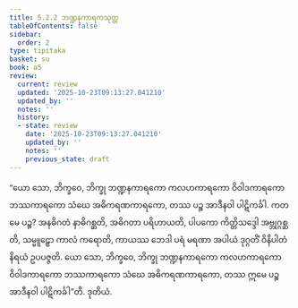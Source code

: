 ```yaml
---
title: 5.2.2 ဘဏ္ဍနကာရကသုတ္တ
tableOfContents: false
sidebar:
  order: 2
type: tipitaka
basket: su
book: a5
review:
  current: review
  updated: '2025-10-23T09:13:27.041210'
  updated_by: ''
  notes: ''
  history:
  - state: review
    date: '2025-10-23T09:13:27.041210'
    updated_by: ''
    notes: ''
    previous_state: draft
---
```



<ReviewStatus review={frontmatter.review} showDetails={true} />

<HypothesisAnnotation frontmatter={frontmatter} />

<DynamicBreadcrumb />

<Division number="212" book="a5" e="ch" v="16" p="220">

<Paragraph number="1223" book="a5">
“ယော သော, ဘိက္ခဝေ, ဘိက္ခု ဘဏ္ဍနကာရကော ကလဟကာရကော ဝိဝါဒကာရကော ဘဿကာရကော သံဃေ အဓိကရဏကာရကော, တဿ ပဉ္စ အာဒီနဝါ ပါဋိကင်္ခါ. ကတမေ ပဉ္စ? အနဓိဂတံ နာဓိဂစ္ဆတိ, အဓိဂတာ ပရိဟာယတိ, ပါပကော ကိတ္တိသဒ္ဒေါ အဗ္ဘုဂ္ဂစ္ဆတိ, သမ္မူဠှော ကာလံ ကရောတိ, ကာယဿ ဘေဒါ ပရံ မရဏာ အပါယံ ဒုဂ္ဂတိံ ဝိနိပါတံ နိရယံ ဥပပဇ္ဇတိ. ယော သော, ဘိက္ခဝေ, ဘိက္ခု ဘဏ္ဍနကာရကော ကလဟကာရကော ဝိဝါဒကာရကော ဘဿကာရကော သံဃေ အဓိကရဏကာရကော, တဿ ဣမေ ပဉ္စ အာဒီနဝါ ပါဋိကင်္ခါ”တိ.

</Paragraph>
</Division>

<Paragraph number="1224" type="center" book="a5">
ဒုတိယံ.
</Paragraph>
